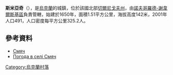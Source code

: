 {{coord|52|7|56|N|33|11|31|E|scale:100000|display=title}}

'''斯米亞奇'''（{{lang-uk|Смяч}}），是[[烏克蘭|烏克蘭]]的城鎮，位於該國北部[[切爾尼戈夫州|切爾尼戈夫州]]，由[[諾夫哥羅德-謝韋爾斯基區|諾夫哥羅德-謝韋爾斯基區]]負責管轄，始建於1650年，面積1.51平方公里，海拔高度142米，2001年人口491，人口密度每平方公里325.2人。

==參考資料==
* [http://w1.c1.rada.gov.ua/pls/z7502/A005?rdat1=08.04.2014&rf7571=40710 Смяч]{{dead link|date=2018年3月 |bot=InternetArchiveBot |fix-attempted=yes }}
* [http://weather.in.ua/ua/chernigovskaja/24281 Погода в селі Смяч] {{Wayback|url=http://weather.in.ua/ua/chernigovskaja/24281 |date=20111220095523 }}

{{Ukraine-geo-stub}}
[[Category:烏克蘭村落|Category:烏克蘭村落]]